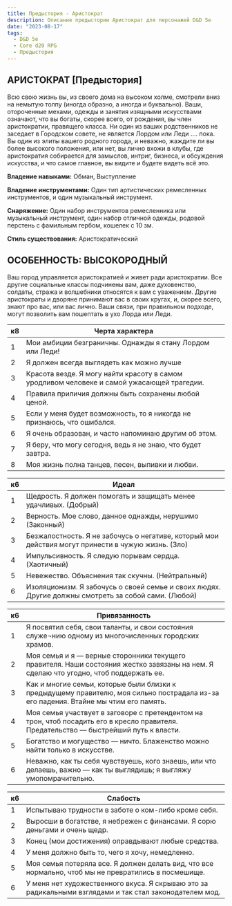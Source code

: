 ```yaml
---
title: Предыстория - Аристократ
description: Описание предыстории Аристократ для персонажей D&D 5e
date: "2023-08-17"
tags:
  - D&D 5e
  - Core d20 RPG
  - Предыстория
---
```


## АРИСТОКРАТ [Предыстория]

Всю свою жизнь вы, из своего дома на высоком холме, смотрели вниз на немытую толпу (иногда образно, а иногда и буквально). Ваши, отороченные мехами, одежды и занятия изящными искусствами означают, что вы богаты, скорее всего, от рождения, вы член аристократии, правящего класса. Ни один из ваших родственников не заседает в Городском совете, не является Лордом или Леди …. пока. Вы один из элиты вашего родного города, и неважно, жаждите ли вы более высокого положения, или нет, вы лично вхожи в клубы, где аристократия собирается для замыслов, интриг, бизнеса, и обсуждения искусства, и что самое главное, вы видите и будете видеть всё это.

**Владение навыками:** Обман, Выступление

**Владение инструментами:** Один тип артистических ремесленных инструментов, и один музыкальный инструмент.

**Снаряжение:** Один набор инструментов ремесленника или музыкальный инструмент, один набор отличной одежды, родовой перстень с фамильным гербом, кошелек с 10 зм.

**Стиль существования:** Аристократический

## ОСОБЕННОСТЬ: ВЫСОКОРОДНЫЙ

Ваш город управляется аристократией и живет ради аристократии. Все другие социальные классы подчинены вам, даже духовенство, солдаты, стража и волшебники относятся к вам с уважением. Другие аристократы и дворяне принимают вас в своих кругах, и, скорее всего, знают про вас, или вас лично. Ваши связи, при правильном подходе, могут позволить вам пошептать в ухо Лорда или Леди.

| к8  | Черта характера                                                                            |
| --- | ------------------------------------------------------------------------------------------ |
| 1   | Мои амбиции безграничны. Однажды я стану Лордом или Леди!                                  |
| 2   | Я должен всегда выглядеть как можно лучше                                                  |
| 3   | Красота везде. Я могу найти красоту в самом уродливом человеке и самой ужасающей трагедии. |
| 4   | Правила приличия должны быть сохранены любой ценой.                                        |
| 5   | Если у меня будет возможность, то я никогда не признаюсь, что ошибался.                    |
| 6   | Я очень образован, и часто напоминаю другим об этом.                                       |
| 7   | Я беру, что могу сегодня, ведь я не знаю, что будет завтра.                                |
| 8   | Моя жизнь полна танцев, песен, выпивки и любви.                                            |

| к6  | Идеал                                                                                               |
| --- | --------------------------------------------------------------------------------------------------- |
| 1   | Щедрость. Я должен помогать и защищать менее удачливых. (Добрый)                                    |
| 2   | Верность. Мое слово, данное однажды, нерушимо (Законный)                                            |
| 3   | Безжалостность. Я не забочусь о негативе, который мои действия могут принести в чужую жизнь. (Зло)  |
| 4   | Импульсивность. Я следую порывам сердца. (Хаотичный)                                                |
| 5   | Невежество. Объяснения так скучны. (Нейтральный)                                                    |
| 6   | Изоляционизм. Я забочусь о своей семье и своих людях. Другие должны смотреть за собой сами. (Любой) |

| к6  | Привязанность                                                                                                                          |
| --- | -------------------------------------------------------------------------------------------------------------------------------------- |
| 1   | Я посвятил себя, свои таланты, и свои состояния служе¬нию одному из многочисленных городских храмов.                                   |
| 2   | Моя семья и я — верные сторонники текущего правителя. Наши состояния жестко завязаны на нем. Я сделаю что угодно, чтоб поддержать ее.  |
| 3   | Как и многие семьи, которые были близки к предыдущему правителю, моя сильно пострадала из-за его падения. Втайне мы чтим его память.   |
| 4   | Моя семья участвует в заговоре с претендентом на трон, чтоб посадить его в кресло правителя. Предательство — быстрейший путь к власти. |
| 5   | Богатство и могущество — ничто. Блаженство можно найти только в искусстве.                                                             |
| 6   | Неважно, как ты себя чувствуешь, кого знаешь, или что делаешь, важно — как ты выглядишь; я выгляжу умопомрачительно.                   |

| к6  | Слабость                                                                                                |
| --- | ------------------------------------------------------------------------------------------------------- |
| 1   | Испытываю трудности в заботе о ком-либо кроме себя.                                                     |
| 2   | Выросши в богатстве, я небрежен с финансами. Я сорю деньгами и очень щедр.                              |
| 3   | Конец (мои достижения) оправдывают любые средства.                                                      |
| 4   | У меня должно быть то, чего я хочу, немедленно.                                                         |
| 5   | Моя семья потеряла все. Я должен делать вид, что все нормально, чтоб мы не превратились в посмешище.    |
| 6   | У меня нет художественного вкуса. Я скрываю это за радикальными взглядами и так стал законодателем мод. |
